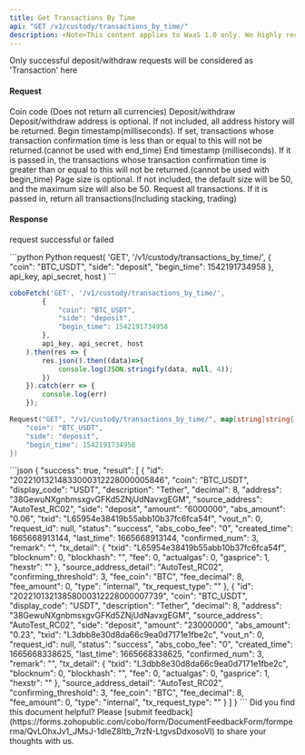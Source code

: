 ```yaml
---
title: Get Transactions By Time
api: "GET /v1/custody/transactions_by_time/"
description: <Note>This content applies to WaaS 1.0 only. We highly recommend that you upgrade to [WaaS 2.0](/v2/guides/overview/introduction).</Note> This endpoint returns a list of transactions filtered by time range, coin type, transaction side (deposit/withdraw), and address. The response includes transaction details such as transaction hash, amount, and timestamp.
---
```

<Note>Only successful deposit/withdraw requests will be considered as 'Transaction' here</Note>


#### Request
<ParamField query="coin" type="String" >Coin code (Does not return all currencies)</ParamField>
<ParamField query="side" type="enum(deposit / withdraw)" >Deposit/withdraw </ParamField>
<ParamField query="address" type="String" >Deposit/withdraw address is optional. If not included, all address history will be returned. </ParamField>
<ParamField query="begin_time" type="Long" >Begin timestamp(milliseconds). If set, transactions whose transaction confirmation time is less than or equal to this will not be returned.(cannot be used with end_time) </ParamField>
<ParamField query="end_time" type="Long" >End timestamp (milliseconds). If it is passed in, the transactions whose transaction confirmation time is greater than or equal to this will not be returned.(cannot be used with begin_time) </ParamField>
<ParamField query="limit" type="Integer" >Page size is optional. If not included, the default size will be 50, and the maximum size will also be 50.</ParamField>
<ParamField query="include_financial" type="String" >Request all transactions. If it is passed in, return all transactions(Including stacking, trading)</ParamField>


#### Response
<ResponseField name="success" type="bool">request successful or failed</ResponseField>
<ResponseField name="result" type="object[]">
  <Expandable title="object">
        <Snippet file="full_custodian_transaction_snippet.mdx" />
  </Expandable>
</ResponseField>

<RequestExample>
```python Python
request(
  'GET',
  '/v1/custody/transactions_by_time/',
  {
    "coin": "BTC_USDT",
    "side": "deposit",
    "begin_time": 1542191734958
  },
  api_key, api_secret, host
)
```

```javascript JavaScript
coboFetch('GET', '/v1/custody/transactions_by_time/',
        {
            "coin": "BTC_USDT",
            "side": "deposit",
            "begin_time": 1542191734958
        },
        api_key, api_secret, host
    ).then(res => {
        res.json().then((data)=>{
            console.log(JSON.stringify(data, null, 4));
        })
    }).catch(err => {
        console.log(err)
    });
```

```go Go
Request("GET", "/v1/custody/transactions_by_time/", map[string]string{
    "coin": "BTC_USDT",
    "side": "deposit",
    "begin_time": 1542191734958
})
```
</RequestExample>


<ResponseExample>
```json
{
  "success": true,
  "result": [
    {
        "id": "20221013214833000312228000005846",
        "coin": "BTC_USDT",
        "display_code": "USDT",
        "description": "Tether",
        "decimal": 8,
        "address": "38GewuNXgnbmsxgvGFKd5ZNjUdNavxgEGM",
        "source_address": "AutoTest_RC02",
        "side": "deposit",
        "amount": "6000000",
        "abs_amount": "0.06",
        "txid": "L65954e38419b55abb10b37fc6fca54f",
        "vout_n": 0,
        "request_id": null,
        "status": "success",
        "abs_cobo_fee": "0",
        "created_time": 1665668913144,
        "last_time": 1665668913144,
        "confirmed_num": 3,
        "remark": "",
        "tx_detail": {
            "txid": "L65954e38419b55abb10b37fc6fca54f",
            "blocknum": 0,
            "blockhash": "",
            "fee": 0,
            "actualgas": 0,
            "gasprice": 1,
            "hexstr": ""
        },
        "source_address_detail": "AutoTest_RC02",
        "confirming_threshold": 3,
        "fee_coin": "BTC",
        "fee_decimal": 8,
        "fee_amount": 0,
        "type": "internal",
        "tx_request_type": ""
    },
    {
        "id": "20221013213858000312228000007739",
        "coin": "BTC_USDT",
        "display_code": "USDT",
        "description": "Tether",
        "decimal": 8,
        "address": "38GewuNXgnbmsxgvGFKd5ZNjUdNavxgEGM",
        "source_address": "AutoTest_RC02",
        "side": "deposit",
        "amount": "23000000",
        "abs_amount": "0.23",
        "txid": "L3dbb8e30d8da66c9ea0d7171e1fbe2c",
        "vout_n": 0,
        "request_id": null,
        "status": "success",
        "abs_cobo_fee": "0",
        "created_time": 1665668338625,
        "last_time": 1665668338625,
        "confirmed_num": 3,
        "remark": "",
        "tx_detail": {
            "txid": "L3dbb8e30d8da66c9ea0d7171e1fbe2c",
            "blocknum": 0,
            "blockhash": "",
            "fee": 0,
            "actualgas": 0,
            "gasprice": 1,
            "hexstr": ""
        },
        "source_address_detail": "AutoTest_RC02",
        "confirming_threshold": 3,
        "fee_coin": "BTC",
        "fee_decimal": 8,
        "fee_amount": 0,
        "type": "internal",
        "tx_request_type": ""
    }
  ]
}
```
</ResponseExample>
<Tip>Did you find this document helpful? Please [submit feedback](https://forms.zohopublic.com/cobo/form/DocumentFeedbackForm/formperma/QvLOhxJv1_JMsJ-1dleZ8Itb_7rzN-LtgvsDdxosoVI) to share your thoughts with us.</Tip>